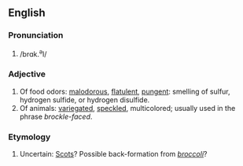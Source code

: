 ==English==
===Pronunciation===
# /brɑk.<sup>ə</sup>l/

===Adjective===
# Of food odors: [[malodorous]], [[flatulent]], [[pungent]]: smelling of sulfur, hydrogen sulfide, or hydrogen disulfide.
# Of animals: [[variegated]], [[speckle]]d, multicolored; usually used in the phrase ''brockle-faced''.

===Etymology===
# Uncertain: [[Scots]]?  Possible back-formation from ''[[broccoli]]''?